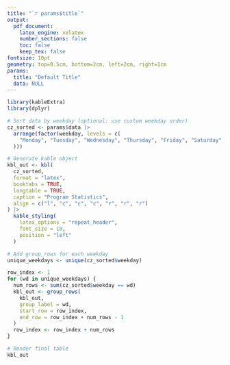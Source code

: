 ```yaml
---
title: "`r params$title`"
output: 
  pdf_document:
    latex_engine: xelatex
    number_sections: false
    toc: false
    keep_tex: false
fontsize: 10pt
geometry: top=0.5cm, bottom=2cm, left=2cm, right=1cm
params:
  title: "Default Title"
  data: NULL
---
```


```r
library(kableExtra)
library(dplyr)

# Sort data by weekday (optional: use custom weekday order)
cz_sorted <- params$data |>
  arrange(factor(weekday, levels = c(
    "Monday", "Tuesday", "Wednesday", "Thursday", "Friday", "Saturday", "Sunday", "TOTAL"
  )))

# Generate kable object
kbl_out <- kbl(
  cz_sorted,
  format = "latex",
  booktabs = TRUE,
  longtable = TRUE,
  caption = "Program Statistics",
  align = c("l", "c", "c", "c", "r", "r", "r")
) |>
  kable_styling(
    latex_options = "repeat_header",
    font_size = 10,
    position = "left"
  )

# Add group_rows for each weekday
unique_weekdays <- unique(cz_sorted$weekday)

row_index <- 1
for (wd in unique_weekdays) {
  num_rows <- sum(cz_sorted$weekday == wd)
  kbl_out <- group_rows(
    kbl_out,
    group_label = wd,
    start_row = row_index,
    end_row = row_index + num_rows - 1
  )
  row_index <- row_index + num_rows
}

# Render final table
kbl_out
```

\begin{samepage}

\textbf{Toelichting}

\begin{itemize}
  \item \textbf{bc\_hours} -- Broadcast hours: aantal uitgezonden uren  
  \item \textbf{unique\_ips} -- Aantal IP-adressen: unieke luisteraars  
  \item \textbf{tot\_hours} -- Aantal luisteruren  
\end{itemize}

\end{samepage}
